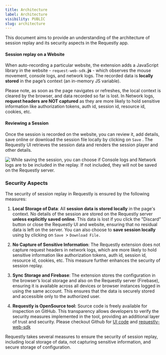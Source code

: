 ```yaml
---
title: Architecture
label: Architecture
visibility: PUBLIC
slug: architecture
---
```


This document aims to provide an understanding of the architecture of session replay and its security aspects in the Requestly app.

#### **Session replay on a Website**

When auto-recording a particular website, the extension adds a JavaScript library in the website - `request-web-sdk.`**js** - which observes the mouse movement, console logs, and network logs. The recorded data is **locally stored** in the page’s context (an in-memory JS variable).

Please note, as soon as the page navigates or refreshes, the local context is cleared by the browser, and data recorded so far is lost. In Network logs, **request headers are NOT captured** as they are more likely to hold sensitive information like authorization tokens, auth id, session id, resource id, cookies, etc.

#### **Reviewing a Session**

Once the session is recorded on the website, you can review it, add details, save online or download the session file locally by clicking on `Save` . The Requestly UI retrieves the session data and renders the session player and other details.

<Image src="https://imagedelivery.net/IEMzXmjRvW0g933AN5ejrA/wwwnotionso-image-s3-us-west-2amazonawscom-securenotion-staticcom-f378e245-fdc2-4556-a404-a17290028887-untitledpng/public" align="left" />

While saving the session, you can choose if Console logs and Network logs are to be included in the replay. If not included, they will not be saved on the Requestly server.

### **Security Aspects**

The security of session replay in Requestly is ensured by the following measures:

1. **Local Storage of Data**: All **session data is stored locally** in the page's context. No details of the session are stored on the Requestly server **unless explicitly saved online**. This data is lost if you click the "Discard" button or close the Requestly UI and website, ensuring that no residual data is left on the server. You can also choose to **save session locally** using by clicking on `Save `> `Download File.`

2) **No Capture of Sensitive Information**: The Requestly extension does not capture request headers in network logs, which are more likely to hold sensitive information like authorization tokens, auth id, session id, resource id, cookies, etc. This measure further enhances the security of session replay.

3. **Sync Storage and Firebase**: The extension stores the configuration in the browser’s local storage and also on the Requestly server (Firebase), ensuring it is available across all devices or browser instances logged in using the same account. This ensures that the data is securely stored and accessible only to the authorized user.

4) **Requestly is OpenSource tool:** Source code is freely available for inspection on GitHub. This transparency allows developers to verify the security measures implemented in the tool, providing an additional layer of trust and security. Please checkout Github for [UI code](https://github.com/requestly/requestly) and [requestly-web-sdk](https://github.com/requestly/requestly-web-sdk)

Requestly takes several measures to ensure the security of session replay, including local storage of data, not capturing sensitive information, and secure storage of configuration.
